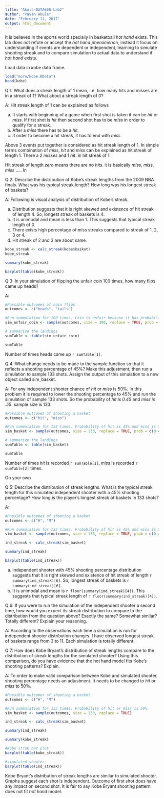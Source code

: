 ```yaml
---
title: "Akula-DATA606-Lab2"
author: "Pavan Akula"
date: "February 11, 2017"
output: html_document
---
```


It is believed in the sports world specially in basketball *hot hand* exists. This lab does not refute or accept the *hot hand phenomenon*, instead it focus on understanding if events are dependent or independent, learning to simulate shooting streak and to compare simulation to actual data to understand if *hot hand* exists.

Load data in *kobe* data frame.

```r
load("more/kobe.RData")
head(kobe)
```

Q 1: What does a streak length of 1 mean, i.e. how many hits and misses are in a streak of 1? What about a streak length of 0?

A: Hit streak length of 1 can be explained as follows 
  
a. It starts with beginning of a game when first shot is taken it can be *hit* or *miss*. If first shot is *hit* then second shot has to be *miss* in order to qualify for a streak.
b. After a *miss* there has to be a *hit*.
c. It order to become a hit streak, it has to end with *miss*.

Above 3 events put together is considered as hit streak length of 1. In simple terms combination of *miss*, *hit* and *miss* can be explained as hit streak of length 1. There a 2 *misses* and 1 *hit*. in hit streak of 1.

Hit streak of length *zero* means there are no *hits*. it is basically *miss*, *miss*, *miss* ..... In 

Q 2: Describe the distribution of Kobe's streak lengths from the 2009 NBA finals. What was his typical streak length? How long was his longest streak of baskets?

A: Following is visual analysis of distribution of Kobe's streak.

a. Distribution suggests that it is right skewed and existence of hit streak of length 4. So, longest streak of baskets is 4.
b. It is unimodal and mean is less than 1. This suggests that typical streak length of 0.
c. There exists high percentage of miss streaks compared to streak of 1, 2, 3 or 4.
d. Hit streak of 2 and 3 are about same.

```r
kobe_streak <- calc_streak(kobe$basket)
kobe_streak

```

```r
summary(kobe_streak)
```

```r
barplot(table(kobe_streak))
```

Q 3: In your simulation of flipping the unfair coin 100 times, how many flips came up heads?

A: 

```r
#Possible outcomes of coin flips
outcomes <- c("heads", "tails")

#Run summulation for 100 times. Coin is unfair because it has probability of 20% to land head and 80% to land tails. That mean if a coin is flipped 100 times it lands on heads 20 times and 80 times on tails. 
sim_unfair_coin <- sample(outcomes, size = 100, replace = TRUE, prob = c(0.2, 0.8))

# summarize the landings
sumTable <- table(sim_unfair_coin)

sumTable

```
Number of times heads came up `r sumTable[1]`.

Q 4: What change needs to be made to the sample function so that it reflects a shooting percentage of 45%? Make this adjustment, then run a simulation to sample 133 shots. Assign the output of this simulation to a new object called  sim_basket.

A: For any independent shooter chance of *hit* or *miss* is 50%. In this problem it is required to lower the shooting percentage to 45% and run the simulation of sample 133 shots. So the probability of *hit is 0.45* and *miss is .55*. sample size is 133.

```r
#Possible outcomes of shooting a basket
outcomes <- c("hit", "miss")

#Run summulation for 133 times. Probability of hit is 45% and miss is 55%. 
sim_basket <- sample(outcomes, size = 133, replace = TRUE, prob = c(0.45, 0.55))

# summarize the landings
sumTable <- table(sim_basket)

sumTable

```
Number of times *hit* is recorded `r sumTable[1]`, *miss* is recorded `r sumTable[2]` times.


On your own

Q 5: Describe the distribution of streak lengths. What is the typical streak length for this simulated independent shooter with a 45% shooting percentage? How long is the player's longest streak of baskets in 133 shots?

A: 

```r
#Possible outcomes of shooting a basket
outcomes <- c("H", "M")

#Run summulation for 133 times. Probability of hit is 45% and miss is 55%. 
sim_basket <- sample(outcomes, size = 133, replace = TRUE, prob = c(0.45, 0.55))

ind_streak <- calc_streak(sim_basket)

```

```r
summary(ind_streak)
```

```r
barplot(table(ind_streak))
```

a. Independent shooter with 45% shooting percentage distribution suggests that it is right skewed and existence of hit streak of length `r summary(ind_streak)[6]`. So, longest streak of baskets is `r summary(ind_streak)[6]`.
b. It is unimodal and mean is `r floor(summary(ind_streak)[4])`. This suggests that typical streak length of `r floor(summary(ind_streak)[4])`.


Q 6: If you were to run the simulation of the independent shooter a second time, how would you expect its streak distribution to compare to the distribution from the question above? Exactly the same? Somewhat similar? Totally different? Explain your reasoning.

A: According to the observations each time a simulation is run for independent shooter distribution changes. I have observed longest streak of baskets range from 3 to 11. Each simulation is totally different. 


Q 7: How does Kobe Bryant's distribution of streak lengths compare to the distribution of streak lengths for the simulated shooter? Using this comparison, do you have evidence that the hot hand model fits Kobe's shooting patterns? Explain.

A: To order to make valid comparison between Kobe and simulated shooter, shooting percentage needs an adjustment. It needs to be changed to *hit* or *miss* to 50%.


```r
#Possible outcomes of shooting a basket
outcomes <- c("H", "M")

#Run summulation for 133 times. Probability of hit or miss is 50%. 
sim_basket <- sample(outcomes, size = 133, replace = TRUE)

ind_streak <- calc_streak(sim_basket)

```

```r
summary(ind_streak)

summary(kobe_streak)
```

```r
#Kobe strek bar plot
barplot(table(kobe_streak))
```

```r
#simulated shooter
barplot(table(ind_streak))
```

Kobe Bryant's distribution of streak lengths are similar to simulated shooter. Graphs suggest each shot is independent. Outcome of first shot does have any impact on second shot. It is fair to say Kobe Bryant shooting pattern does not fit *hot hand* model.


